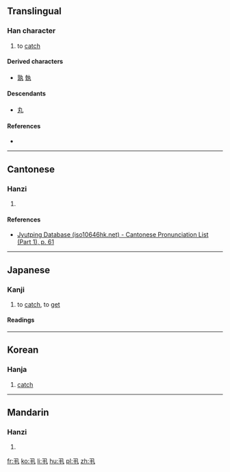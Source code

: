 {{also|丸}}
==Translingual==

===Han character===
{{Han char|rn=2|rad=丨|as=03|sn=4|four=17510|canj=NQ}}

# to [[catch]]

====Derived characters====
* [[孰]] [[執]]

====Descendants====
* [[丸]] {{qualifier|simplification in some characters, such as 孰}}

====References====
* {{Han ref|kx=0079.060|dkj=00074|hdz=10051.070|uh=4E2E|ud=20014|bh=C950|bd=51536}}

----

==Cantonese==

===Hanzi===
{{yue-hanzi|jyut=[[gik1]]|y=gik1}}

# {{defn|lang=yue|sort=丨03}}

====References====
*[http://www.iso10646hk.net/jp/document/download.jsp Jyutping Database (iso10646hk.net) - Cantonese Pronunciation List (Part 1), p. 61]

----

==Japanese==

===Kanji===
{{ja-kanji|grade=uc|rs=丨03}}

# to [[catch]], to [[get]]

====Readings====
{{ja-readings
|on=[[けき]] (keki), [[きゃく]] (kyaku)
|kun=[[もつ]] (丮つ, motsu), [[とる]] (丮る, toru)
}}

----

==Korean==

===Hanja===
{{ko-hanja|hangeul=극|rv=geuk|mr=kŭk}}

# [[catch]]

----

==Mandarin==

===Hanzi===
{{cmn-hanzi|pin=[[jǐ]] ([[ji3]]), [[guàn]] ([[guan4]])|wg=chi<sup>3</sup>, kuan<sup>4</sup>}}

# {{defn|lang=cmn|sort=丨03}}

[[fr:丮]]
[[ko:丮]]
[[li:丮]]
[[hu:丮]]
[[pl:丮]]
[[zh:丮]]